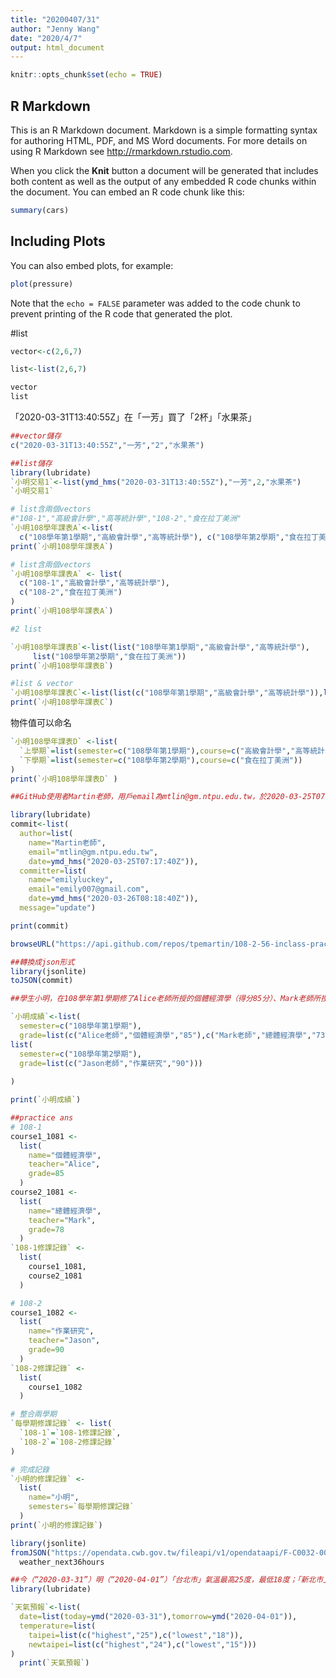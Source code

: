 ```yaml
---
title: "20200407/31"
author: "Jenny Wang"
date: "2020/4/7"
output: html_document
---
```


```r
knitr::opts_chunk$set(echo = TRUE)
```

## R Markdown

This is an R Markdown document. Markdown is a simple formatting syntax for authoring HTML, PDF, and MS Word documents. For more details on using R Markdown see <http://rmarkdown.rstudio.com>.

When you click the **Knit** button a document will be generated that includes both content as well as the output of any embedded R code chunks within the document. You can embed an R code chunk like this:

```r
summary(cars)
```

## Including Plots

You can also embed plots, for example:

```r
plot(pressure)
```

Note that the `echo = FALSE` parameter was added to the code chunk to prevent printing of the R code that generated the plot.

#list
```r
vector<-c(2,6,7)

list<-list(2,6,7)

vector
list
```
「2020-03-31T13:40:55Z」在「一芳」買了「2杯」「水果茶」
```r
##vector儲存
c("2020-03-31T13:40:55Z","一芳","2","水果茶")

##list儲存
library(lubridate)
`小明交易1`<-list(ymd_hms("2020-03-31T13:40:55Z"),"一芳",2,"水果茶")
`小明交易1`

```

```r
# list含兩個vectors
#"108-1","高級會計學","高等統計學","108-2","食在拉丁美洲"
`小明108學年課表A`<-list(
  c("108學年第1學期","高級會計學","高等統計學"), c("108學年第2學期","食在拉丁美洲"))
print(`小明108學年課表A`)

```

```r
# list含兩個vectors
`小明108學年課表A` <- list(
  c("108-1","高級會計學","高等統計學"),
  c("108-2","食在拉丁美洲")
)
print(`小明108學年課表A`)
```
```r
#2 list

`小明108學年課表B`<-list(list("108學年第1學期","高級會計學","高等統計學"),
     list("108學年第2學期","食在拉丁美洲"))
print(`小明108學年課表B`)
```

```r
#list & vector
`小明108學年課表C`<-list(list(c("108學年第1學期","高級會計學","高等統計學")),list(c("108學年第2學期","食在拉丁美洲")))
print(`小明108學年課表C`)
```

物件值可以命名
```r
`小明108學年課表D` <-list(
  `上學期`=list(semester=c("108學年第1學期"),course=c("高級會計學","高等統計學")),
  `下學期`=list(semester=c("108學年第2學期"),course=c("食在拉丁美洲"))
)
print(`小明108學年課表D` )
```
```r
##GitHub使用者Martin老師，用戶email為mtlin@gm.ntpu.edu.tw，於2020-03-25T07:17:40Z在他的repo進行了更動，助教使用者emilyluckey，用戶email為emily007@gmail.com，於2020-03-26T08:18:40Z幫老師commit了這個變化，她在commit時於summary處寫下了update。

library(lubridate)
commit<-list(
  author=list(
    name="Martin老師",
    email="mtlin@gm.ntpu.edu.tw",
    date=ymd_hms("2020-03-25T07:17:40Z")),
  committer=list(
    name="emilyluckey",
    email="emily007@gmail.com",
    date=ymd_hms("2020-03-26T08:18:40Z")),
  message="update")

print(commit)
```
```r
browseURL("https://api.github.com/repos/tpemartin/108-2-56-inclass-practice/commits") 
```
```r
##轉換成json形式
library(jsonlite) 
toJSON(commit)
```
```r
##學生小明，在108學年第1學期修了Alice老師所授的個體經濟學（得分85分）、Mark老師所授的總體經濟學(得分73分)。在108學年第2學期修了Jason老師所授的作業研究（得分90分）。

`小明成績`<-list(
  semester=c("108學年第1學期"),
  grade=list(c("Alice老師","個體經濟學","85"),c("Mark老師","總體經濟學","73")),
list(
  semester=c("108學年第2學期"),
  grade=list(c("Jason老師","作業研究","90")))
  
)

print(`小明成績`)
```
```r
##practice ans
# 108-1 
course1_1081 <- 
  list(
    name="個體經濟學",
    teacher="Alice",
    grade=85
  )
course2_1081 <-
  list(
    name="總體經濟學",
    teacher="Mark",
    grade=78
  )
`108-1修課記錄` <- 
  list(
    course1_1081,
    course2_1081
  )

# 108-2
course1_1082 <- 
  list(
    name="作業研究",
    teacher="Jason",
    grade=90
  )
`108-2修課記錄` <- 
  list(
    course1_1082
  )

# 整合兩學期
`每學期修課記錄` <- list(
  `108-1`=`108-1修課記錄`,
  `108-2`=`108-2修課記錄`
)

# 完成記錄
`小明的修課記錄` <- 
  list(
    name="小明",
    semesters=`每學期修課記錄`
  )
print(`小明的修課記錄`)
```
```r
library(jsonlite)
fromJSON("https://opendata.cwb.gov.tw/fileapi/v1/opendataapi/F-C0032-001?Authorization=rdec-key-123-45678-011121314&format=JSON") ->
  weather_next36hours
```

```r
##今（“2020-03-31”）明（“2020-04-01”）「台北市」氣溫最高25度，最低18度；「新北市」氣溫最高24度，最低15度。
library(lubridate)

`天氣預報`<-list(
  date=list(today=ymd("2020-03-31"),tomorrow=ymd("2020-04-01")),
  temperature=list(
    taipei=list(c("highest","25"),c("lowest","18")),
    newtaipei=list(c("highest","24"),c("lowest","15")))
)
  print(`天氣預報`)
```













